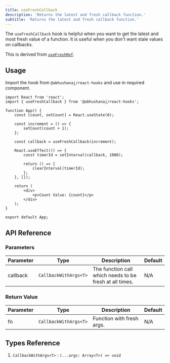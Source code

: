 ```yaml
---
title: useFreshCallback
description: 'Returns the latest and fresh callback function.'
subtitle: 'Returns the latest and fresh callback function.'
---
```



The `useFreshCallback` hook is helpful when you want to get the latest and most fresh value of a function. It is useful when you don't want stale values on callbacks.

This is derived from [`useFreshRef`](/hooks/utilities/usefreshref/).

<DemoWrapper title="useFreshCallback">
	<Example client:load />
</DemoWrapper>

## Usage

Import the hook from `@abhushanaj/react-hooks` and use in required component.

```tsx title="./src/App.tsx" ins={2,11, 14} mark="useDebouncedValue"
import React from 'react';
import { useFreshCallback } from '@abhushanaj/react-hooks';

function App() {
	const [count, setCount] = React.useState(0);

	const increment = () => {
		setCount(count + 1);
	};

	const callback = useFreshCallback(increment);

	React.useEffect(() => {
		const timerId = setInterval(callback, 1000);

		return () => {
			clearInterval(timerId);
		};
	}, []);

	return (
		<div>
			<p>Count Value: {count}</p>
		</div>
	);
}

export default App;
```

## API Reference

### Parameters

| Parameter | Type                  | Description                                             | Default |
| --------- | --------------------- | ------------------------------------------------------- | ------- |
| callback  | `CallbackWithArgs<T>` | The function call which needs to be fresh at all times. | N/A     |

### Return Value

| Parameter | Type                  | Description               | Default |
| --------- | --------------------- | ------------------------- | ------- |
| fn        | `CallbackWithArgs<T>` | Function with fresh args. | N/A     |

## Types Reference

1. `CallbackWithArgs<T>` : `(...args: Array<T>) => void`
